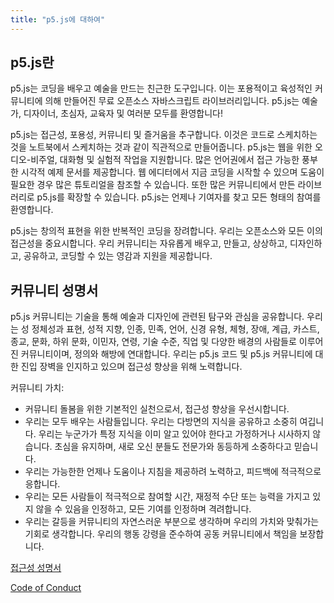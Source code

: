 ```yaml
---
title: "p5.js에 대하여"
---
```


## p5.js란

p5.js는 코딩을 배우고 예술을 만드는 친근한 도구입니다. 이는 포용적이고 육성적인 커뮤니티에 의해 만들어진 무료 오픈소스 자바스크립트 라이브러리입니다. p5.js는 예술가, 디자이너, 초심자, 교육자 및 여러분 모두를 환영합니다!

p5.js는 접근성, 포용성, 커뮤니티 및 즐거움을 추구합니다. 이것은 코드로 스케치하는 것을 노트북에서 스케치하는 것과 같이 직관적으로 만들어줍니다. p5.js는 웹을 위한 오디오-비주얼, 대화형 및 실험적 작업을 지원합니다. 많은 언어권에서 접근 가능한 풍부한 시각적 예제 문서를 제공합니다. 웹 에디터에서 지금 코딩을 시작할 수 있으며 도움이 필요한 경우 많은 튜토리얼을 참조할 수 있습니다. 또한 많은 커뮤니티에서 만든 라이브러리로 p5.js를 확장할 수 있습니다. p5.js는 언제나 기여자를 찾고 모든 형태의 참여를 환영합니다.

p5.js는 창의적 표현을 위한 반복적인 코딩을 장려합니다. 우리는 오픈소스와 모든 이의 접근성을 중요시합니다. 우리 커뮤니티는 자유롭게 배우고, 만들고, 상상하고, 디자인하고, 공유하고, 코딩할 수 있는 영감과 지원을 제공합니다.

## 커뮤니티 성명서

p5.js 커뮤니티는 기술을 통해 예술과 디자인에 관련된 탐구와 관심을 공유합니다. 우리는 성 정체성과 표현, 성적 지향, 인종, 민족, 언어, 신경 유형, 체형, 장애, 계급, 카스트, 종교, 문화, 하위 문화, 이민자, 연령, 기술 수준, 직업 및 다양한 배경의 사람들로 이루어진 커뮤니티이며, 정의와 해방에 연대합니다. 우리는 p5.js 코드 및 p5.js 커뮤니티에 대한 진입 장벽을 인지하고 있으며 접근성 향상을 위해 노력합니다.

커뮤니티 가치:
- 커뮤니티 돌봄을 위한 기본적인 실천으로서, 접근성 향상을 우선시합니다.
- 우리는 모두 배우는 사람들입니다. 우리는 다방면의 지식을 공유하고 소중히 여깁니다. 우리는 누군가가 특정 지식을 이미 알고 있어야 한다고 가정하거나 시사하지 않습니다. 초심을 유지하며, 새로 오신 분들도 전문가와 동등하게 소중하다고 믿습니다.
- 우리는 가능한한 언제나 도움이나 지침을 제공하려 노력하고, 피드백에 적극적으로 응합니다.
- 우리는 모든 사람들이 적극적으로 참여할 시간, 재정적 수단 또는 능력을 가지고 있지 않을 수 있음을 인정하고, 모든 기여를 인정하며 격려합니다.
- 우리는 갈등을 커뮤니티의 자연스러운 부분으로 생각하며 우리의 가치와 맞춰가는 기회로 생각합니다. 우리의 행동 강령을 준수하여 공동 커뮤니티에서 책임을 보장합니다.

[접근성 성명서](https://github.com/processing/p5.js/blob/main/contributor_docs/access.md)

[Code of Conduct](https://github.com/processing/p5.js/blob/main/CODE_OF_CONDUCT.md)
